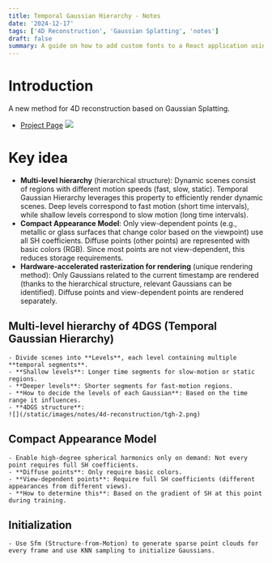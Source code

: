 ```yaml
---
title: Temporal Gaussian Hierarchy - Notes
date: '2024-12-17'
tags: ['4D Reconstruction', 'Gaussian Splatting', 'notes']
draft: false
summary: A guide on how to add custom fonts to a React application using Tailwind CSS.
---
```

# Introduction 
A new method for 4D reconstruction based on Gaussian Splatting.
- [Project Page](https://zju3dv.github.io/longvolcap/)
![](/static/images/notes/4d-reconstruction/tgh-1.png)
# Key idea
- **Multi-level hierarchy** (hierarchical structure): Dynamic scenes consist of regions with different motion speeds (fast, slow, static). Temporal Gaussian Hierarchy leverages this property to efficiently render dynamic scenes. Deep levels correspond to fast motion (short time intervals), while shallow levels correspond to slow motion (long time intervals).  
- **Compact Appearance Model**: Only view-dependent points (e.g., metallic or glass surfaces that change color based on the viewpoint) use all SH coefficients. Diffuse points (other points) are represented with basic colors (RGB). Since most points are not view-dependent, this reduces storage requirements.  
- **Hardware-accelerated rasterization for rendering** (unique rendering method): Only Gaussians related to the current timestamp are rendered (thanks to the hierarchical structure, relevant Gaussians can be identified). Diffuse points and view-dependent points are rendered separately.  

## Multi-level hierarchy of 4DGS (Temporal Gaussian Hierarchy)
    - Divide scenes into **Levels**, each level containing multiple **temporal segments**.  
    - **Shallow levels**: Longer time segments for slow-motion or static regions.  
    - **Deeper levels**: Shorter segments for fast-motion regions.  
    - **How to decide the levels of each Gaussian**: Based on the time range it influences.  
    - **4DGS structure**:  
    ![](/static/images/notes/4d-reconstruction/tgh-2.png)


## Compact Appearance Model  
    - Enable high-degree spherical harmonics only on demand: Not every point requires full SH coefficients.  
    - **Diffuse points**: Only require basic colors.  
    - **View-dependent points**: Require full SH coefficients (different appearances from different views).  
    - **How to determine this**: Based on the gradient of SH at this point during training.  

## Initialization
    - Use Sfm (Structure-from-Motion) to generate sparse point clouds for every frame and use KNN sampling to initialize Gaussians.  